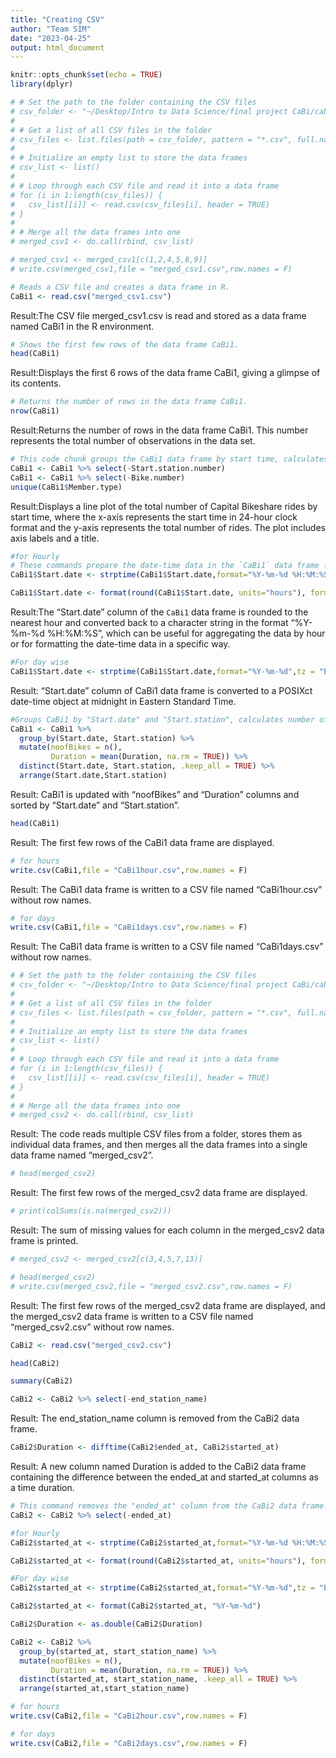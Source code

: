 ```yaml
---
title: "Creating CSV"
author: "Team SIM"
date: "2023-04-25"
output: html_document
---
```


```r
knitr::opts_chunk$set(echo = TRUE)
library(dplyr)

```


```r
# # Set the path to the folder containing the CSV files
# csv_folder <- "~/Desktop/Intro to Data Science/final project CaBi/cabi all csv/csv/1 set"
# 
# # Get a list of all CSV files in the folder
# csv_files <- list.files(path = csv_folder, pattern = "*.csv", full.names = TRUE)
# 
# # Initialize an empty list to store the data frames
# csv_list <- list()
# 
# # Loop through each CSV file and read it into a data frame
# for (i in 1:length(csv_files)) {
#   csv_list[[i]] <- read.csv(csv_files[i], header = TRUE)
# }
# 
# # Merge all the data frames into one
# merged_csv1 <- do.call(rbind, csv_list)

```


```r
# merged_csv1 <- merged_csv1[c(1,2,4,5,8,9)]
# write.csv(merged_csv1,file = "merged_csv1.csv",row.names = F)

```


```r
# Reads a CSV file and creates a data frame in R.
CaBi1 <- read.csv("merged_csv1.csv")
```
Result:The CSV file merged_csv1.csv is read and stored as a data frame named CaBi1 in the R environment.


```r
# Shows the first few rows of the data frame CaBi1.
head(CaBi1)
```
Result:Displays the first 6 rows of the data frame CaBi1, giving a glimpse of its contents.

```r
# Returns the number of rows in the data frame CaBi1.
nrow(CaBi1)
```
Result:Returns the number of rows in the data frame CaBi1. This number represents the total number of observations in the data set.


```r
# This code chunk groups the CaBi1 data frame by start time, calculates the total number of rides for each start time, creates a line plot of the total rides by start time using the ggplot2 package, and adds axis labels and a title to the plot.
CaBi1 <- CaBi1 %>% select(-Start.station.number)
CaBi1 <- CaBi1 %>% select(-Bike.number)
unique(CaBi1$Member.type)
```
Result:Displays a line plot of the total number of Capital Bikeshare rides by start time, where the x-axis represents the start time in 24-hour clock format and the y-axis represents the total number of rides. The plot includes axis labels and a title.

```r
#for Hourly
# These commands prepare the date-time data in the `CaBi1` data frame for time-based analyses by converting the "Start.date" column to a POSIXct date-time object in Eastern Standard Time and rounding it to the nearest hour.
CaBi1$Start.date <- strptime(CaBi1$Start.date,format="%Y-%m-%d %H:%M:%S",tz = "EST")

CaBi1$Start.date <- format(round(CaBi1$Start.date, units="hours"), format="%Y-%m-%d %H:%M:%S")
```
Result:The "Start.date" column of the `CaBi1` data frame is rounded to the nearest hour and converted back to a character string in the format "%Y-%m-%d %H:%M:%S", which can be useful for aggregating the data by hour or for formatting the date-time data in a specific way.

```r
#For day wise
CaBi1$Start.date <- strptime(CaBi1$Start.date,format="%Y-%m-%d",tz = "EST")
```
Result: "Start.date" column of CaBi1 data frame is converted to a POSIXct date-time object at midnight in Eastern Standard Time.

```r
#Groups CaBi1 by "Start.date" and "Start.station", calculates number of bikes and average duration per group, keeps only distinct rows, and sorts by "Start.date" and "Start.station".
CaBi1 <- CaBi1 %>% 
  group_by(Start.date, Start.station) %>% 
  mutate(noofBikes = n(), 
         Duration = mean(Duration, na.rm = TRUE)) %>% 
  distinct(Start.date, Start.station, .keep_all = TRUE) %>% 
  arrange(Start.date,Start.station)
```
Result: CaBi1 is updated with "noofBikes" and "Duration" columns and sorted by "Start.date" and "Start.station".


```r
head(CaBi1)
```
Result: The first few rows of the CaBi1 data frame are displayed.


```r
# for hours
write.csv(CaBi1,file = "CaBi1hour.csv",row.names = F)
```
Result: The CaBi1 data frame is written to a CSV file named "CaBi1hour.csv" without row names.


```r
# for days
write.csv(CaBi1,file = "CaBi1days.csv",row.names = F)
```
Result: The CaBi1 data frame is written to a CSV file named "CaBi1days.csv" without row names.


```r
# # Set the path to the folder containing the CSV files
# csv_folder <- "~/Desktop/Intro to Data Science/final project CaBi/cabi all csv/csv/2 set"
# 
# # Get a list of all CSV files in the folder
# csv_files <- list.files(path = csv_folder, pattern = "*.csv", full.names = TRUE)
# 
# # Initialize an empty list to store the data frames
# csv_list <- list()
# 
# # Loop through each CSV file and read it into a data frame
# for (i in 1:length(csv_files)) {
#   csv_list[[i]] <- read.csv(csv_files[i], header = TRUE)
# }
# 
# # Merge all the data frames into one
# merged_csv2 <- do.call(rbind, csv_list)
```
Result: The code reads multiple CSV files from a folder, stores them as individual data frames, and then merges all the data frames into a single data frame named "merged_csv2".

```r
# head(merged_csv2)
```
Result: The first few rows of the merged_csv2 data frame are displayed.


```r
# print(colSums(is.na(merged_csv2)))

```
Result: The sum of missing values for each column in the merged_csv2 data frame is printed.


```r
# merged_csv2 <- merged_csv2[c(3,4,5,7,13)]
```


```r
# head(merged_csv2)
# write.csv(merged_csv2,file = "merged_csv2.csv",row.names = F)
```
Result: The first few rows of the merged_csv2 data frame are displayed, and the merged_csv2 data frame is written to a CSV file named "merged_csv2.csv" without row names.

```r
CaBi2 <- read.csv("merged_csv2.csv")
```

```r
head(CaBi2)
```

```r
summary(CaBi2)
```



```r
CaBi2 <- CaBi2 %>% select(-end_station_name)

```
Result: The end_station_name column is removed from the CaBi2 data frame.


```r
CaBi2$Duration <- difftime(CaBi2$ended_at, CaBi2$started_at)

```
Result: A new column named Duration is added to the CaBi2 data frame containing the difference between the ended_at and started_at columns as a time duration.


```r
# This command removes the "ended_at" column from the CaBi2 data frame. It is likely that this column is no longer needed after calculating the duration of each trip in the previous step.
CaBi2 <- CaBi2 %>% select(-ended_at)
```


```r
#for Hourly
CaBi2$started_at <- strptime(CaBi2$started_at,format="%Y-%m-%d %H:%M:%S",tz = "EST")

CaBi2$started_at <- format(round(CaBi2$started_at, units="hours"), format="%Y-%m-%d %H:%M:%S")
```




```r
#For day wise
CaBi2$started_at <- strptime(CaBi2$started_at,format="%Y-%m-%d",tz = "EST")

CaBi2$started_at <- format(CaBi2$started_at, "%Y-%m-%d")
```


```r
CaBi2$Duration <- as.double(CaBi2$Duration)
```



```r
CaBi2 <- CaBi2 %>% 
  group_by(started_at, start_station_name) %>% 
  mutate(noofBikes = n(),
         Duration = mean(Duration, na.rm = TRUE)) %>% 
  distinct(started_at, start_station_name, .keep_all = TRUE) %>% 
  arrange(started_at,start_station_name)
```


```r
# for hours
write.csv(CaBi2,file = "CaBi2hour.csv",row.names = F)
```


```r
# for days
write.csv(CaBi2,file = "CaBi2days.csv",row.names = F)
```



